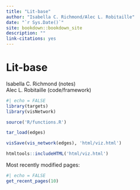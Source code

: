 ```yaml
---
title: "Lit-base"
author: "Isabella C. Richmond/Alec L. Robitaille"
date: "`r Sys.Date()`"
site: bookdown::bookdown_site
description: ""
link-citations: yes
---
```




# Lit-base  
Isabella C. Richmond (notes)  
Alec L. Robitaille (code/framework)


```r
#| echo = FALSE
library(targets)
library(visNetwork)

source('R/functions.R')

tar_load(edges)

visSave(vis_network(edges), 'html/viz.html')

htmltools::includeHTML('html/viz.html')
```


Most recently modified pages: 

```r
#| echo = FALSE
get_recent_pages(10)
```